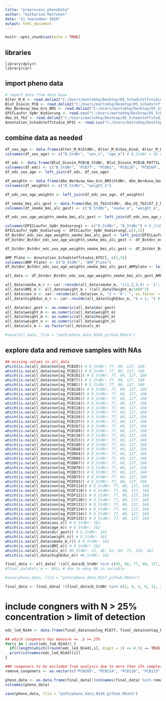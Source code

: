 ---
title: "preprocess_phenoData"
author: "Katharina Mattonet"
date: "21 September 2020"
output: html_document
---

```{r setup, include=FALSE}
knitr::opts_chunk$set(echo = TRUE)
```

## libraries 
```{rlibraries}
library(dplyr)
library(car)

```

## import pheno data

```{r pheno data import}
# import data from data base
Alter_M_K <- read.delim2("C:/Users/mattokhq/Desktop/05_Schadstoffstudie/Datenbank/Tabellen_aus_Datenbank/Alter_M_K.txt")
Blut_Dioxin_PCB <- read.delim2("C:/Users/mattokhq/Desktop/05_Schadstoffstudie/Datenbank/Tabellen_aus_Datenbank/Blut_Dioxin_PCB.txt")
dbo_BerAusw_Gew_Gro_BMI <- read.delim2("C:/Users/mattokhq/Desktop/05_Schadstoffstudie/Datenbank/Tabellen_aus_Datenbank/dbo_BerAusw_Gew_Gro_BMI.txt")
EPICLaufnr_VpNr_Kodierung <- read.csv("C:/Users/mattokhq/Desktop/05_Schadstoffstudie/R/RnBeads_DNAm_EDCs_MeDeCom_Limma/EPICLaufnr_VpNr_Kodierung.csv", sep=";")
dbo_U1_fb2 <- read.delim2("C:/Users/mattokhq/Desktop/05_Schadstoffstudie/Datenbank/Tabellen_aus_Datenbank/dbo_U1_fb2.txt", comment.char="#")
Annotation_Schadstoffstudie_EPIC <- read.csv("C:/Users/mattokhq/Desktop/05_Schadstoffstudie/R/RnBeads_DNAm_EDCs_MeDeCom_Limma/Annotation_Schadstoffstudie_EPIC.csv")

```

## combine data as needed 

```{r combine data}
df_sex_age <- data.frame(Alter_M_K$StdNr, Alter_M_K$Sex_Kind, Alter_M_K$AlterM_zur_Geburt)
colnames(df_sex_age) <- c("B_StdNr", "sex_n", "age_m") # B_StdNr = ID of samples in pheno data

df_edc <- data.frame(Blut_Dioxin_PCB$B_StdNr, Blut_Dioxin_PCB$B_P0771L, Blut_Dioxin_PCB$B_P0811L, Blut_Dioxin_PCB$B_P1261L, Blut_Dioxin_PCB$B_P1691L, Blut_Dioxin_PCB$B_P1051L, Blut_Dioxin_PCB$B_P1141L, Blut_Dioxin_PCB$B_P1181L, Blut_Dioxin_PCB$B_P1231L, Blut_Dioxin_PCB$B_P1561L, Blut_Dioxin_PCB$B_P1571L, Blut_Dioxin_PCB$B_P1671L, Blut_Dioxin_PCB$B_P1891L, Blut_Dioxin_PCB$B_P0281L, Blut_Dioxin_PCB$B_P0521L, Blut_Dioxin_PCB$B_P1011L, Blut_Dioxin_PCB$B_P1381L, Blut_Dioxin_PCB$B_P1531L, Blut_Dioxin_PCB$B_P1801L, Blut_Dioxin_PCB$B_D41_1L, Blut_Dioxin_PCB$B_D51_1L, Blut_Dioxin_PCB$B_D61_1L, Blut_Dioxin_PCB$B_D62_1L, Blut_Dioxin_PCB$B_D63_1L, Blut_Dioxin_PCB$B_D71_1L, Blut_Dioxin_PCB$B_D81_1L, Blut_Dioxin_PCB$B_F41_1L, Blut_Dioxin_PCB$B_F51_1L, Blut_Dioxin_PCB$B_F52_1L, Blut_Dioxin_PCB$B_F61_1L, Blut_Dioxin_PCB$B_F62_1L, Blut_Dioxin_PCB$B_F63_1L, Blut_Dioxin_PCB$B_F64_1L, Blut_Dioxin_PCB$B_F71_1L, Blut_Dioxin_PCB$B_F72_1L , Blut_Dioxin_PCB$B_F81_1L, Blut_Dioxin_PCB$B_P0771M, Blut_Dioxin_PCB$B_P0811M, Blut_Dioxin_PCB$B_P1261M, Blut_Dioxin_PCB$B_P1691M, Blut_Dioxin_PCB$B_P1051M, Blut_Dioxin_PCB$B_P1141M, Blut_Dioxin_PCB$B_P1181M, Blut_Dioxin_PCB$B_P1231M, Blut_Dioxin_PCB$B_P1561M, Blut_Dioxin_PCB$B_P1571M, Blut_Dioxin_PCB$B_P1671M, Blut_Dioxin_PCB$B_P1891M, Blut_Dioxin_PCB$B_P0281M, Blut_Dioxin_PCB$B_P0521M, Blut_Dioxin_PCB$B_P1011M, Blut_Dioxin_PCB$B_P1381M, Blut_Dioxin_PCB$B_P1531M, Blut_Dioxin_PCB$B_P1801M, Blut_Dioxin_PCB$B_D41_1M, Blut_Dioxin_PCB$B_D51_1M, Blut_Dioxin_PCB$B_D61_1M, Blut_Dioxin_PCB$B_D62_1M, Blut_Dioxin_PCB$B_D63_1M, Blut_Dioxin_PCB$B_D71_1M, Blut_Dioxin_PCB$B_D81_1M, Blut_Dioxin_PCB$B_F41_1M, Blut_Dioxin_PCB$B_F51_1M, Blut_Dioxin_PCB$B_F52_1M, Blut_Dioxin_PCB$B_F61_1M, Blut_Dioxin_PCB$B_F62_1M, Blut_Dioxin_PCB$B_F63_1M, Blut_Dioxin_PCB$B_F64_1M, Blut_Dioxin_PCB$B_F71_1M, Blut_Dioxin_PCB$B_F72_1M ,Blut_Dioxin_PCB$B_F81_1M) 
colnames(df_edc) <- c("B_StdNr", "PCB77", "PCB81", "PCB126", "PCB169", "PCB105", "PCB114", "PCB118", "PCB123", "PCB156", "PCB157", "PCB167", "PCB189",  "PCB28", "PCB52", "PCB101", "PCB138", "PCB153", "PCB180", "PCDD48", "PCDD54", "PCDD66", "PCDD67", "PCDD70", "PCDD73", "PCDD75", "PCDF83", "PCDF94", "PCDF114", "PCDF118", "PCDF121", "PCDF130", "PCDF124","PCDF131", "PCDF134", "PCDF135", "nonlog_PCB77", "nonlog_PCB81", "nonlog_PCB126", "nonlog_PCB169", "nonlog_PCB105", "nonlog_PCB114", "nonlog_PCB118", "nonlog_PCB123", "nonlog_PCB156", "nonlog_PCB157", "nonlog_PCB167", "nonlog_PCB189",  "nonlog_PCB28", "nonlog_PCB52", "nonlog_PCB101", "nonlog_PCB138", "nonlog_PCB153", "nonlog_PCB180", "nonlog_PCDD48", "nonlog_PCDD54", "nonlog_PCDD66", "nonlog_PCDD67", "nonlog_PCDD70", "nonlog_PCDD73", "nonlog_PCDD75", "nonlog_PCDF83", "nonlog_PCDF94", "nonlog_PCDF114", "nonlog_PCDF118", "nonlog_PCDF121", "nonlog_PCDF130", "nonlog_PCDF124","nonlog_PCDF131", "nonlog_PCDF134", "nonlog_PCDF135")
df_edc_sex_age <- left_join(df_edc, df_sex_age)

df_weightn <- data.frame(dbo_BerAusw_Gew_Gro_BMI$StdNr, dbo_BerAusw_Gew_Gro_BMI$U1_GebGew_k)
colnames(df_weightn) <- c("B_StdNr", "weight_n")

df_edc_sex_age_weightn <- left_join(df_edc_sex_age, df_weightn)

df_smoke_bmi_alc_gest <- data.frame(dbo_U1_fb2$StdNr, dbo_U1_fb2$X7_2_RWaehr, dbo_U1_fb2$X2_2_GewVor, dbo_U1_fb2$X1_3_Gro, dbo_U1_fb2$X8_2_AlkInSchw, dbo_U1_fb2$X2_1_SchwDauer, dbo_U1_fb2$X5_1_SchulAb_Mutter)
colnames(df_smoke_bmi_alc_gest) <- c("B_StdNr", "smoke_m", "weight_m", "height_m", "alc_m", "dur_gest", "highEduc_m")

df_edc_sex_age_weightn_smoke_bmi_alc_gest <- left_join(df_edc_sex_age_weightn, df_smoke_bmi_alc_gest)

colnames(EPICLaufnr_VpNr_Kodierung) <- c("D_StdNr", "B_StdNr") # D_StdNr = ID of samples in DNAm data, B_StdNr = ID of samples in pheno data
EPICLaufnr_VpNr_Kodierung <- EPICLaufnr_VpNr_Kodierung[,c(2,1)]
df_Bstdnr_edc_sex_age_weightn_smoke_bmi_alc_gest <- left_join(EPICLaufnr_VpNr_Kodierung, df_edc_sex_age_weightn_smoke_bmi_alc_gest)
df_Dstdnr_Bstdnr_edc_sex_age_weightn_smoke_bmi_alc_gest <- df_Bstdnr_edc_sex_age_weightn_smoke_bmi_alc_gest[,c(2,1,3:81)]

df_Dstdnr_Bstdnr_edc_sex_age_weightn_smoke_bmi_alc_gest <- df_Dstdnr_Bstdnr_edc_sex_age_weightn_smoke_bmi_alc_gest[ !(df_Dstdnr_Bstdnr_edc_sex_age_weightn_smoke_bmi_alc_gest$D_StdNr %in% c(165:170)), ]

AMP_Plate <- Annotation_Schadstoffstudie_EPIC[, c(3,5)]
colnames(AMP_Plate) <- c("D_StdNr", "AMP_Plate")
df_Dstdnr_Bstdnr_edc_sex_age_weightn_smoke_bmi_alc_gest_AMPplate <- left_join(df_Dstdnr_Bstdnr_edc_sex_age_weightn_smoke_bmi_alc_gest, AMP_Plate)

all_data <- df_Dstdnr_Bstdnr_edc_sex_age_weightn_smoke_bmi_alc_gest_AMPplate

all_data$smoke_m_r <- car::recode(all_data$smoke_m, "c(1,2,3,4) = '1'; ", as.factor = TRUE) # 0 = non-smoking, 1 = smoking during pregnancy
all_data$BMI_m <- all_data$weight_m / ((all_data$height_m/100)^2) 
all_data$sex_n <- car::recode(all_data$sex_n, "2 = '0'; ", as.factor = TRUE) # 0 = female, 1 = male
all_data$highEduc_m_r <- car::recode(all_data$highEduc_m, "6 = 1; ") # 6 = unknown

all_data$dur_gest <- as.numeric(all_data$dur_gest)
all_data$weight_m <- as.numeric(all_data$weight_m)
all_data$height_m <- as.numeric(all_data$height_m)
all_data$weight_n <- as.numeric(all_data$weight_n)
all_data$alc_m <- as.factor(all_data$alc_m)

#save(all_data, file = "path/pheno_data_N164_github.RData")

```

## explore data and remove samples with NAs

```{r explore data}

## missing values in all_data
which(is.na(all_data$nonlog_PCB28)) # D_StdNr: 77, 80, 127, 160
which(is.na(all_data$nonlog_PCB52)) # D_StdNr: 77, 80, 127, 160
which(is.na(all_data$nonlog_PCB101)) # D_StdNr: 77, 80, 127, 160
which(is.na(all_data$nonlog_PCB77)) # D_StdNr: 77, 80, 127, 160
which(is.na(all_data$nonlog_PCB81)) # D_StdNr: 77, 80, 127, 160
which(is.na(all_data$nonlog_PCB126)) # D_StdNr: 77, 80, 127, 160
which(is.na(all_data$nonlog_PCB169)) # D_StdNr: 77, 80, 127, 160
which(is.na(all_data$nonlog_PCB105)) # D_StdNr: 77, 80, 127, 160
which(is.na(all_data$nonlog_PCB114)) # D_StdNr: 77, 80, 127, 160
which(is.na(all_data$nonlog_PCB118)) # D_StdNr: 77, 80, 127, 160
which(is.na(all_data$nonlog_PCB123)) # D_StdNr: 77, 80, 127, 160
which(is.na(all_data$nonlog_PCB156)) # D_StdNr: 77, 80, 127, 160
which(is.na(all_data$nonlog_PCB157)) # D_StdNr: 77, 80, 127, 160
which(is.na(all_data$nonlog_PCB167)) # D_StdNr: 77, 80, 127, 160
which(is.na(all_data$nonlog_PCB189)) # D_StdNr: 77, 80, 127, 160
which(is.na(all_data$nonlog_PCB138)) # D_StdNr: 77, 80, 127, 160
which(is.na(all_data$nonlog_PCB153)) # D_StdNr: 77, 80, 127, 160
which(is.na(all_data$nonlog_PCB180)) # D_StdNr: 77, 80, 127, 160
which(is.na(all_data$nonlog_PCDD48)) # D_StdNr: 77, 80, 127, 160
which(is.na(all_data$nonlog_PCDD54)) # D_StdNr: 77, 80, 127, 160
which(is.na(all_data$nonlog_PCDD66)) # D_StdNr: 77, 80, 127, 160
which(is.na(all_data$nonlog_PCDD67)) # D_StdNr: 77, 80, 127, 160
which(is.na(all_data$nonlog_PCDD70)) # D_StdNr: 77, 80, 127, 160
which(is.na(all_data$nonlog_PCDD73)) # D_StdNr: 77, 80, 127, 160
which(is.na(all_data$nonlog_PCDD75)) # D_StdNr: 77, 80, 127, 160
which(is.na(all_data$nonlog_PCDF83)) # D_StdNr: 77, 80, 127, 160
which(is.na(all_data$nonlog_PCDF114)) # D_StdNr: 77, 80, 127, 160
which(is.na(all_data$nonlog_PCDF118)) # D_StdNr: 77, 80, 127, 160
which(is.na(all_data$nonlog_PCDF121)) # D_StdNr: 77, 80, 127, 160
which(is.na(all_data$nonlog_PCDF130)) # D_StdNr: 77, 80, 127, 160
which(is.na(all_data$nonlog_PCDF131)) # D_StdNr: 77, 80, 127, 160
which(is.na(all_data$nonlog_PCDF124)) # D_StdNr: 77, 80, 127, 160
which(is.na(all_data$nonlog_PCDF134)) # D_StdNr: 77, 80, 127, 160
which(is.na(all_data$nonlog_PCDF135)) # D_StdNr: 77, 80, 127, 160
which(is.na(all_data$sex_n)) # D_StdNr: 162
which(is.na(all_data$age_m)) # D_StdNr: 162
which(is.na(all_data$dur_gest)) # D_StdNr: 162
which(is.na(all_data$weight_n)) # D_StdNr: 162
which(is.na(all_data$smoke_m_r)) # D_StdNr: 162
which(is.na(all_data$BMI_m)) # D_StdNr: 162
which(is.na(all_data$alc_m)) #D_StdNr: 21, 46, 52, 69, 71, 134, 162
which(is.na(all_data$highEduc_m)) #D_StdNr: 162

final_data <- all_data[ !(all_data$D_StdNr %in% c(45, 68, 77, 80, 127, 160, 162)), ] # remove 45: same serum sample number as 44 (B_Std_Nr: 72), 68: not matching a priori criteria, 77, 80, 127 & 160: no EDCs data, 162: no sex of neonate, age of mother, duration gestation data
#final_data$alc_m <- NULL # due to many NA in variable

#save(pheno_data, file = "path/pheno_data_N157_github.RData")

final_data <- final_data[ !(final_data$D_StdNr %in% c(2, 4, 5, 6, 11, 25, 40, 49, 71, 101, 111, 112, 161)), ] # removed conspicious samples in mValues (MDSplot) and sex mixups based on DNAm data and bad bisulfit DNAm data

```

# include congners with N > 25% concentration > limit of detection 

```{r limit of detection}

edc_lod_N144 <- data.frame(final_data$nonlog_PCB77, final_data$nonlog_PCB81, final_data$nonlog_PCB126, final_data$nonlog_PCB169, final_data$nonlog_PCB105, final_data$nonlog_PCB114, final_data$nonlog_PCB118, final_data$nonlog_PCB123, final_data$nonlog_PCB156, final_data$nonlog_PCB157, final_data$nonlog_PCB167, final_data$nonlog_PCB189, final_data$nonlog_PCB28, final_data$nonlog_PCB52, final_data$nonlog_PCB101, final_data$nonlog_PCB138, final_data$nonlog_PCB153, final_data$nonlog_PCB180, final_data$nonlog_PCDD48, final_data$nonlog_PCDD54, final_data$nonlog_PCDD66, final_data$nonlog_PCDD67, final_data$nonlog_PCDD70, final_data$nonlog_PCDD73, final_data$nonlog_PCDD75, final_data$nonlog_PCDF83, final_data$nonlog_PCDF94, final_data$nonlog_PCDF114, final_data$nonlog_PCDF118, final_data$nonlog_PCDF121, final_data$nonlog_PCDF130, final_data$nonlog_PCDF124, final_data$nonlog_PCDF131, final_data$nonlog_PCDF134, final_data$nonlog_PCDF135)

## which congeners has measure <= .5 >= 25%
for(i in 1:ncol(edc_lod_N144)) {
  if((length(which((round(edc_lod_N144[,i], digit = 1) <= 0.5) == TRUE))/144) > .25)
  print(colnames(edc_lod_N144)[i])
}

### congeners to be excluded from analysis due to more than 25% samples with values <= .5 (= LOD)
remove_congeners <- as.vector(c("PCB105", "PCB114", "PCB118", "PCB123", "PCB156", "PCB157", "PCB167", "PCB189", "PCB28", "PCB52", "PCB101", "PCB138", "PCB153", "PCB180", "PCDF83", "PCDF94", "PCDF124", "PCDF134","PCDF135"))

pheno_data <- as.data.frame(final_data[!(colnames(final_data) %in% remove_congeners)])
colnames(pheno_data)

save(pheno_data, file = "path/pheno_data_N144_github.RData")

```
